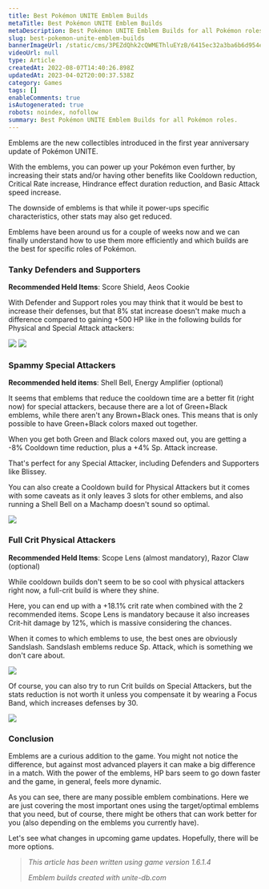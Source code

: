 ```yaml
---
title: Best Pokémon UNITE Emblem Builds
metaTitle: Best Pokémon UNITE Emblem Builds
metaDescription: Best Pokémon UNITE Emblem Builds for all Pokémon roles.
slug: best-pokemon-unite-emblem-builds
bannerImageUrl: /static/cms/3PEZdQhk2cQWMEThluEYzB/6415ec32a3ba6b6d954e7a06eab1f89f/0006-unite-emblems.jpg
videoUrl: null
type: Article
createdAt: 2022-08-07T14:40:26.898Z
updatedAt: 2023-04-02T20:00:37.538Z
category: Games
tags: []
enableComments: true
isAutogenerated: true
robots: noindex, nofollow
summary: Best Pokémon UNITE Emblem Builds for all Pokémon roles.
---
```


Emblems are the new collectibles introduced in the first year anniversary update of Pokémon UNITE.

With the emblems, you can power up your Pokémon even further, by increasing their stats and/or having other benefits
like Cooldown reduction, Critical Rate increase, Hindrance effect duration reduction, and Basic Attack speed increase.

The downside of emblems is that while it power-ups specific characteristics, other stats may also get reduced.

Emblems have been around us for a couple of weeks now and we can finally understand how to use them more efficiently and
which builds are the best for specific roles of Pokémon.

### Tanky Defenders and Supporters

**Recommended Held Items**: Score Shield, Aeos Cookie

With Defender and Support roles you may think that it would be best to increase their defenses, but that 8% stat
increase doesn't make much a difference compared to gaining +500 HP like in the following builds for Physical and
Special Attack attackers:

![](/static/cms/78XPuRsnmhqslIKNpyZokT/af8ea3bda0698308092db9bc1722d9c4/Screenshot_2022-08-07_at_16.11.11.png)
![](/static/cms/1jKSn1bk3BXBXkqQ7mIsft/c1b4c667f78991e8174568269f5c651a/Screenshot_2022-08-07_at_16.15.57.png)

### Spammy Special Attackers

**Recommended held items**: Shell Bell, Energy Amplifier (optional)

It seems that emblems that reduce the cooldown time are a better fit (right now) for special attackers, because there
are a lot of Green+Black emblems, while there aren't any Brown+Black ones. This means that is only possible to have
Green+Black colors maxed out together.

When you get both Green and Black colors maxed out, you are getting a -8% Cooldown time reduction, plus a +4% Sp. Attack
increase.

That's perfect for any Special Attacker, including Defenders and Supporters like Blissey.

You can also create a Cooldown build for Physical Attackers but it comes with some caveats as it only leaves 3 slots for
other emblems, and also running a Shell Bell on a Machamp doesn't sound so optimal.

![](/static/cms/2tDDCnrQ8D1XdrSqkAAoKK/134a90e716f3b1486a6db9e41e1bb5b7/Screenshot_2022-08-07_at_16.19.08.png)

### Full Crit Physical Attackers

**Recommended Held Items**: Scope Lens (almost mandatory), Razor Claw (optional)

While cooldown builds don't seem to be so cool with physical attackers right now, a full-crit build is where they shine.

Here, you can end up with a +18.1% crit rate when combined with the 2 recommended items. Scope Lens is mandatory because
it also increases Crit-hit damage by 12%, which is massive considering the chances.

When it comes to which emblems to use, the best ones are obviously Sandslash. Sandslash emblems reduce Sp. Attack, which
is something we don't care about.

![](/static/cms/5l0YURQgZ8W7vNEv86MxlO/04f778b415a07681bb914a9118ab8dde/Screenshot_2022-08-07_at_16.32.11.png)

Of course, you can also try to run Crit builds on Special Attackers, but the stats reduction is not worth it unless you
compensate it by wearing a Focus Band, which increases defenses by 30.

![](/static/cms/6H8NNj0Y6fn3rjSwUlNNXP/903ff36c74762005272aca444a990c61/Screenshot_2022-08-07_at_16.34.49.png)

### Conclusion

Emblems are a curious addition to the game. You might not notice the difference, but against most advanced players it
can make a big difference in a match. With the power of the emblems, HP bars seem to go down faster and the game, in
general, feels more dynamic.

As you can see, there are many possible emblem combinations. Here we are just covering the most important ones using the
target/optimal emblems that you need, but of course, there might be others that can work better for you (also depending
on the emblems you currently have).

Let's see what changes in upcoming game updates. Hopefully, there will be more options.

> _This article has been written using game version 1.6.1.4_
>
> _Emblem builds created with unite-db.com_
